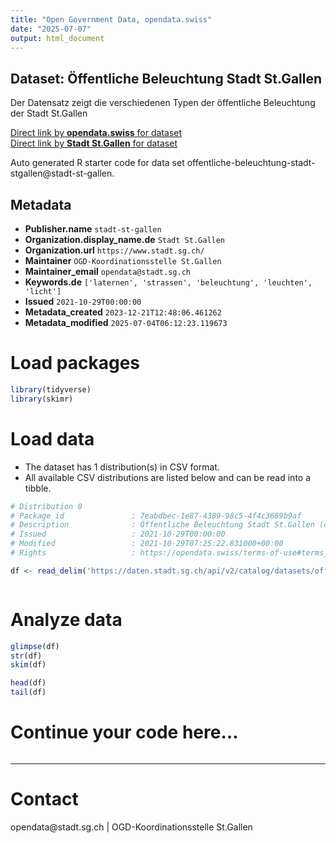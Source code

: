```yaml
---
title: "Open Government Data, opendata.swiss"
date: "2025-07-07"
output: html_document
---
```


## Dataset: Öffentliche Beleuchtung Stadt St.Gallen

Der Datensatz zeigt die verschiedenen Typen der öffentliche Beleuchtung der Stadt St.Gallen

[Direct link by **opendata.swiss** for dataset](https://opendata.swiss/de/dataset/offentliche-beleuchtung-stadt-st-gallen)<br>
[Direct link by **Stadt St.Gallen** for dataset](https://daten.stadt.sg.ch/explore/dataset/offentliche-beleuchtung-stadt-stgallen/)

Auto generated R starter code for data set offentliche-beleuchtung-stadt-stgallen@stadt-st-gallen.

## Metadata

- **Publisher.name** `stadt-st-gallen`
- **Organization.display_name.de** `Stadt St.Gallen`
- **Organization.url** `https://www.stadt.sg.ch/`
- **Maintainer** `OGD-Koordinationsstelle St.Gallen`
- **Maintainer_email** `opendata@stadt.sg.ch`
- **Keywords.de** `['laternen', 'strassen', 'beleuchtung', 'leuchten', 'licht']`
- **Issued** `2021-10-29T00:00:00`
- **Metadata_created** `2023-12-21T12:48:06.461262`
- **Metadata_modified** `2025-07-04T06:12:23.119673`


# Load packages

```r

library(tidyverse)
library(skimr)

```

# Load data

-   The dataset has 1 distribution(s) in CSV format.
-   All available CSV distributions are listed below and can be read into a tibble.

```r

# Distribution 0
# Package_id               : 7eabdbec-1e87-4389-98c5-4f4c3689b9af
# Description              : Öffentliche Beleuchtung Stadt St.Gallen (csv)
# Issued                   : 2021-10-29T00:00:00
# Modified                 : 2021-10-29T07:25:22.831000+00:00
# Rights                   : https://opendata.swiss/terms-of-use#terms_by

df <- read_delim('https://daten.stadt.sg.ch/api/v2/catalog/datasets/offentliche-beleuchtung-stadt-stgallen/exports/csv?use_labels=true')



```

# Analyze data

```r

glimpse(df)
str(df)
skim(df)

head(df)
tail(df)

```

# Continue your code here...

```r

```

------------------------------------------------------------------------

# Contact

opendata@stadt.sg.ch | OGD-Koordinationsstelle St.Gallen
